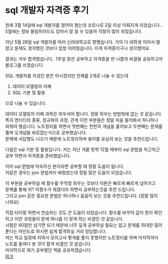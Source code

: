 # sql 개발자 자격증 후기

원래 3월 14일에 sql 개발자를 쳤어야 했는데 코로나로 2달 이상 미뤄지게 되었습니다..
5월에는 정보 올림피아드도 있어서 잘 칠 수 있을까 걱정이 많이 되었습니다.

지난 5월 28일 sql 개발자를 따러 신라대학교로 향했습니다. 거의 다 대학생 이어서 떨렸고 문제도 생각했던 것보다 엄청 어려웠습니다. 이게 자격증이구나 생각했어요.   

결과는 겨우 합격했습니다..
1주일 동안 공부하고 자격증을 딴 나름의 비결을 공유하고자 블로그를 쓰겠습니다.  

SQL 개발자를 치셨던 분은 아시겠지만 전체를 2개로 나눌 수 있는데 
1. 데이터 모델링의 이해
2. SQL 기본 및 활용

으로 나눌 수 있습니다. 

데이터 모델링의 이해 과목은 외우셔야 합니다. 
정말 외우는 방법밖에 없는 것 같습니다.
특히 엔티티의 종류, 정규화의 과정, 관계 이런 부분들은 정말 처음 들어봐서 하나하나 외워야 했습니다. 
노트정리를 하면서 첫번째는 천천히 개념을 훑어보고 두번째는 문제를 풀며 오개념을 바로잡는식으로 공부했습니다.  
문제에 서답형도 나오기 때문에 노트정리하며 용어를 유심히 보는 것을 추천드립니다. 

다음은 sql 기본 및 활용입니다. 저는 지난 겨울 방학 12월 때부터 sql 문법을 차근차근 공부 하면서 자격증을 준비했습니다. 

이미 sql 문법에 익숙하신 분이라면 공부할 때 정말 도움이 됩니다.  
저같은 경우는 join 문법까지 배웠었는데 정말 많은 도움이 되었습니다.

이 부분을 공부하실 때 함수를 무작정 외우는 것보다 이론은 빠르게 빠르게 넘어가고  
문제를 통해 어? 이함수가 뭐였더라 하면서 공부하는것을 추천 드립니다.  
그리고 join 같은 중요한 문법은 하나하나 꼼꼼히 보는 것을 추천드립니다. (정말 많이 나와요)

직접 타이핑 하면서 연습하는 것도 큰 도움이 되었습니다. 함수를 바꾸어 값이 뭔지 확인하고 이런 과정들이 문제 하나를 더 맞게 하는 비결인 것 같습니다.  
시험은 60점만 넘기면 되기 때문에 너무 깊게 공부하실 필요는 없고 문제를 최대한 많이 푼다는 마인드로 하시면 쉽게 합격하실 거라 장담합니다.  
저는 학교 일정에 치여서 모의고사 몇개를 풀지 못했지만 노트정리를 하며 마지막까지 노트를 들여다 본 것이 합격 비결인 것 같습니다.  
마지막으로 제가 공부했던 책을 공유하겠습니다  
[링크](http://www.yes24.com/Product/Goods/101623376)
 
